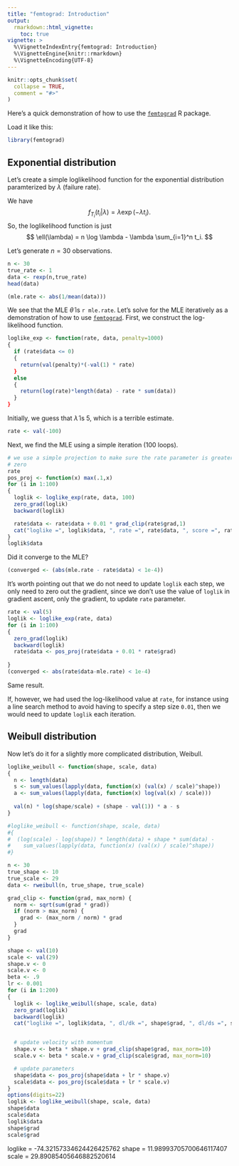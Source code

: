 ```yaml
---
title: "femtograd: Introduction"
output:
  rmarkdown::html_vignette:
    toc: true
vignette: >
  %\VignetteIndexEntry{femtograd: Introduction}
  %\VignetteEngine{knitr::rmarkdown}
  %\VignetteEncoding{UTF-8}
---
```


```r
knitr::opts_chunk$set(
  collapse = TRUE,
  comment = "#>"
)
```

Here's a quick demonstration of how to use the
[`femtograd`](https://github.com/queelius/femtograd) R package.

Load it like this:
```r
library(femtograd)
```

## Exponential distribution

Let's create a simple loglikelihood function for the exponential distribution
paramterized by $\lambda$ (failure rate).

We have
$$
  f_{T_i}(t_i | \lambda) = \lambda \exp(-\lambda t_i).
$$
So, the loglikelihood function is just
$$
  \ell(\lambda) = n \log \lambda - \lambda \sum_{i=1}^n t_i.
$$

Let's generate $n=30$ observations.
```r
n <- 30
true_rate <- 1
data <- rexp(n,true_rate)
head(data)

(mle.rate <- abs(1/mean(data)))
```

We see that the MLE $\hat\theta$ is `r mle.rate`.
Let's solve for the MLE iteratively as a demonstration of how to use
[`femtograd`](https://github.com/queelius/femtograd).
First, we construct the log-likelihood function.
```r
loglike_exp <- function(rate, data, penalty=1000)
{
  if (rate$data <= 0)
  {
    return(val(penalty)*(-val(1) * rate)
  }
  else
  {
    return(log(rate)*length(data) - rate * sum(data))
  }
}
```

Initially, we guess that $\hat\lambda$ is $5$, which is a terrible estimate.
```r
rate <- val(-100)
```

Next, we find the MLE using a simple iteration (100 loops).
```r
# we use a simple projection to make sure the rate parameter is greater than
# zero
rate
pos_proj <- function(x) max(.1,x)
for (i in 1:100)
{
  loglik <- loglike_exp(rate, data, 100)
  zero_grad(loglik)
  backward(loglik)

  rate$data <- rate$data + 0.01 * grad_clip(rate$grad,1)
  cat("loglike =", loglik$data, ", rate =", rate$data, ", score =", rate$grad, "\n")
}
loglik$data
```

Did it converge to the MLE?
```r
(converged <- (abs(mle.rate - rate$data) < 1e-4))
```

It's worth pointing out that we do not need to update `loglik` each step, we
only need to zero out the gradient, since we don't use the value of
`loglik` in gradient ascent, only the gradient, to update `rate` parameter.

```r
rate <- val(5)
loglik <- loglike_exp(rate, data)
for (i in 1:100)
{
  zero_grad(loglik)
  backward(loglik)
  rate$data <- pos_proj(rate$data + 0.01 * rate$grad)
  
}
(converged <- abs(rate$data-mle.rate) < 1e-4)
```
Same result.

If, however, we had used the log-likelihood value at `rate`, for instance
using a line search method to avoid having to specify a step size `0.01`,
then we would need to update `loglik` each iteration.

## Weibull distribution

Now let's do it for a slightly more complicated distribution, Weibull.

```r
loglike_weibull <- function(shape, scale, data)
{
  n <- length(data)
  s <- sum_values(lapply(data, function(x) (val(x) / scale)^shape))
  a <- sum_values(lapply(data, function(x) log(val(x) / scale)))
  
  val(n) * log(shape/scale) + (shape - val(1)) * a - s
}

#loglike_weibull <- function(shape, scale, data)
#{
#  (log(scale) - log(shape)) * length(data) + shape * sum(data) -
#    sum_values(lapply(data, function(x) (val(x) / scale)^shape))
#}

n <- 30
true_shape <- 10
true_scale <- 29
data <- rweibull(n, true_shape, true_scale)

grad_clip <- function(grad, max_norm) {
  norm <- sqrt(sum(grad * grad))
  if (norm > max_norm) {
    grad <- (max_norm / norm) * grad
  }
  grad
}

shape <- val(10)
scale <- val(29)
shape.v <- 0
scale.v <- 0
beta <- .9
lr <- 0.001
for (i in 1:200)
{
  loglik <- loglike_weibull(shape, scale, data)
  zero_grad(loglik)
  backward(loglik)
  cat("loglike =", loglik$data, ", dl/dk =", shape$grad, ", dl/ds =", scale$grad, "\n")


  # update velocity with momentum
  shape.v <- beta * shape.v + grad_clip(shape$grad, max_norm=10)
  scale.v <- beta * scale.v + grad_clip(scale$grad, max_norm=10)

  # update parameters
  shape$data <- pos_proj(shape$data + lr * shape.v)
  scale$data <- pos_proj(scale$data + lr * scale.v)
}
options(digits=22)
loglik <- loglike_weibull(shape, scale, data)
shape$data
scale$data
loglik$data
shape$grad
scale$grad
```


loglike = -74.32157334624426425762
shape = 11.98993705700646117407
scale = 29.89085405646882520614
